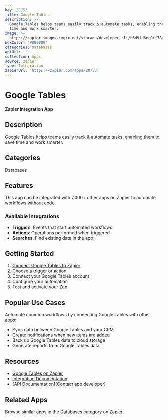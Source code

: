 ```yaml
---
key: 28753
title: Google Tables
description: >-
  Google Tables helps teams easily track & automate tasks, enabling them to save
  time and work smarter.
image: >-
  https://zapier-images.imgix.net/storage/developer_cli/b6d9fd6ec9ff78a0233980d6e91019ba.png?auto=format%2Ccompress&ixlib=python-3.0.0&q=50
hexColor: '#000000'
categories: Databases
apiUrl: ''
collection: Apps
source: zapier
type: Integration
zapierUrl: 'https://zapier.com/apps/28753'
---
```

# Google Tables

**Zapier Integration App**

## Description

Google Tables helps teams easily track & automate tasks, enabling them to save time and work smarter.

## Categories

Databases

## Features

This app can be integrated with 7,000+ other apps on Zapier to automate workflows without code.

### Available Integrations

- **Triggers**: Events that start automated workflows
- **Actions**: Operations performed when triggered
- **Searches**: Find existing data in the app

## Getting Started

1. [Connect Google Tables to Zapier](https://zapier.com/apps/28753)
2. Choose a trigger or action
3. Connect your Google Tables account
4. Configure your automation
5. Test and activate your Zap

## Popular Use Cases

Automate common workflows by connecting Google Tables with other apps:

- Sync data between Google Tables and your CRM
- Create notifications when new items are added
- Back up Google Tables data to cloud storage
- Generate reports from Google Tables data

## Resources

- [Google Tables on Zapier](https://zapier.com/apps/28753)
- [Integration Documentation](https://zapier.com/apps/28753/integrations)
- [API Documentation](Contact app developer)

## Related Apps

Browse similar apps in the Databases category on Zapier.

